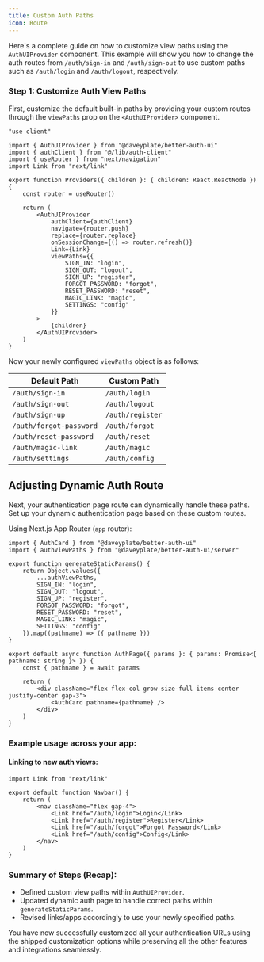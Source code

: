 ```yaml
---
title: Custom Auth Paths
icon: Route
---
```


Here's a complete guide on how to customize view paths using the `AuthUIProvider` component. This example will show you how to change the auth routes from `/auth/sign-in` and `/auth/sign-out` to use custom paths such as `/auth/login` and `/auth/logout`, respectively.

### Step 1: Customize Auth View Paths

First, customize the default built-in paths by providing your custom routes through the `viewPaths` prop on the `<AuthUIProvider>` component.

```tsx
"use client"

import { AuthUIProvider } from "@daveyplate/better-auth-ui"
import { authClient } from "@/lib/auth-client"
import { useRouter } from "next/navigation"
import Link from "next/link"

export function Providers({ children }: { children: React.ReactNode }) {
    const router = useRouter()

    return (
        <AuthUIProvider
            authClient={authClient}
            navigate={router.push}
            replace={router.replace}
            onSessionChange={() => router.refresh()}
            Link={Link}
            viewPaths={{
                SIGN_IN: "login",
                SIGN_OUT: "logout",
                SIGN_UP: "register",
                FORGOT_PASSWORD: "forgot",
                RESET_PASSWORD: "reset",
                MAGIC_LINK: "magic",
                SETTINGS: "config"
            }}
        >
            {children}
        </AuthUIProvider>
    )
}
```

Now your newly configured `viewPaths` object is as follows:

| Default Path         | Custom Path          |
| -------------------- | -------------------- |
| `/auth/sign-in`      | `/auth/login`        |
| `/auth/sign-out`     | `/auth/logout` |
| `/auth/sign-up`      | `/auth/register`     |
| `/auth/forgot-password` | `/auth/forgot`    |
| `/auth/reset-password`  | `/auth/reset`     |
| `/auth/magic-link`     | `/auth/magic`     |
| `/auth/settings`     | `/auth/config`     |

## Adjusting Dynamic Auth Route

Next, your authentication page route can dynamically handle these paths. Set up your dynamic authentication page based on these custom routes.

Using Next.js App Router (`app` router):

```tsx
import { AuthCard } from "@daveyplate/better-auth-ui"
import { authViewPaths } from "@daveyplate/better-auth-ui/server"

export function generateStaticParams() {
    return Object.values({
        ...authViewPaths,
        SIGN_IN: "login",
        SIGN_OUT: "logout",
        SIGN_UP: "register",
        FORGOT_PASSWORD: "forgot",
        RESET_PASSWORD: "reset",
        MAGIC_LINK: "magic",
        SETTINGS: "config"
    }).map((pathname) => ({ pathname }))
}

export default async function AuthPage({ params }: { params: Promise<{ pathname: string }> }) {
    const { pathname } = await params

    return (
        <div className="flex flex-col grow size-full items-center justify-center gap-3">
            <AuthCard pathname={pathname} />
        </div>
    )
}
```

### Example usage across your app:

#### Linking to new auth views:

```tsx
import Link from "next/link"

export default function Navbar() {
    return (
        <nav className="flex gap-4">
            <Link href="/auth/login">Login</Link>
            <Link href="/auth/register">Register</Link>
            <Link href="/auth/forgot">Forgot Password</Link>
            <Link href="/auth/config">Config</Link>
        </nav>
    )
}
```

### Summary of Steps (Recap):

- Defined custom view paths within `AuthUIProvider`.
- Updated dynamic auth page to handle correct paths within `generateStaticParams`.
- Revised links/apps accordingly to use your newly specified paths.

You have now successfully customized all your authentication URLs using the shipped customization options while preserving all the other features and integrations seamlessly.